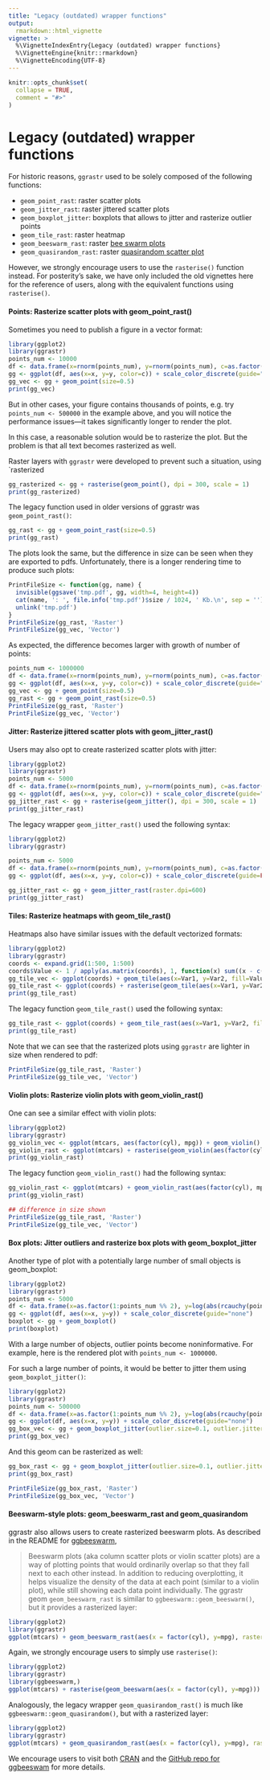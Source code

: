 ```yaml
---
title: "Legacy (outdated) wrapper functions"
output: 
  rmarkdown::html_vignette
vignette: >
  %\VignetteIndexEntry{Legacy (outdated) wrapper functions}
  %\VignetteEngine{knitr::rmarkdown}
  %\VignetteEncoding{UTF-8}
---
```


```r
knitr::opts_chunk$set(
  collapse = TRUE,
  comment = "#>"
)
```

# Legacy (outdated) wrapper functions

For historic reasons, `ggrastr` used to be solely composed of the following functions:

* `geom_point_rast`: raster scatter plots
* `geom_jitter_rast`: raster jittered scatter plots
* `geom_boxplot_jitter`: boxplots that allows to jitter and rasterize outlier points
* `geom_tile_rast`: raster heatmap
* `geom_beeswarm_rast`: raster [bee swarm plots](https://github.com/eclarke/ggbeeswarm#geom_beeswarm)
* `geom_quasirandom_rast`: raster [quasirandom scatter plot](https://github.com/eclarke/ggbeeswarm#geom_quasirandom)


However, we strongly encourage users to use the `rasterise()` function instead. For posterity's sake, we have only included the old vignettes here for the reference of users, along with the equivalent functions using `rasterise()`.



#### Points: Rasterize scatter plots with geom_point_rast()


Sometimes you need to publish a figure in a vector format:

```r
library(ggplot2)
library(ggrastr)
points_num <- 10000
df <- data.frame(x=rnorm(points_num), y=rnorm(points_num), c=as.factor(1:points_num %% 2))
gg <- ggplot(df, aes(x=x, y=y, color=c)) + scale_color_discrete(guide="none")
gg_vec <- gg + geom_point(size=0.5)
print(gg_vec)
```

But in other cases, your figure contains thousands of points, e.g. try `points_num <- 500000` in the example above, and you will notice the performance issues---it takes significantly longer to render the plot.

In this case, a reasonable solution would be to rasterize the plot. But the problem is that all text becomes rasterized as well.

Raster layers with `ggrastr` were developed to prevent such a situation, using `rasterized


```r
gg_rasterized <- gg + rasterise(geom_point(), dpi = 300, scale = 1)
print(gg_rasterized)
```

The legacy function used in older versions of ggrastr was `geom_point_rast()`:

```r
gg_rast <- gg + geom_point_rast(size=0.5)
print(gg_rast)
```



The plots look the same, but the difference in size can be seen when they are exported to pdfs. Unfortunately, there is a longer rendering time to produce such plots:
```r
PrintFileSize <- function(gg, name) {
  invisible(ggsave('tmp.pdf', gg, width=4, height=4))
  cat(name, ': ', file.info('tmp.pdf')$size / 1024, ' Kb.\n', sep = '')
  unlink('tmp.pdf')
}
PrintFileSize(gg_rast, 'Raster')
PrintFileSize(gg_vec, 'Vector')
```



As expected, the difference becomes larger with growth of number of points:
```r
points_num <- 1000000
df <- data.frame(x=rnorm(points_num), y=rnorm(points_num), c=as.factor(1:points_num %% 2))
gg <- ggplot(df, aes(x=x, y=y, color=c)) + scale_color_discrete(guide="none")
gg_vec <- gg + geom_point(size=0.5)
gg_rast <- gg + geom_point_rast(size=0.5)
PrintFileSize(gg_rast, 'Raster')
PrintFileSize(gg_vec, 'Vector')
```




#### Jitter: Rasterize jittered scatter plots with geom_jitter_rast()

Users may also opt to create rasterized scatter plots with jitter:

```r
library(ggplot2)
library(ggrastr)
points_num <- 5000 
df <- data.frame(x=rnorm(points_num), y=rnorm(points_num), c=as.factor(1:points_num %% 2))
gg <- ggplot(df, aes(x=x, y=y, color=c)) + scale_color_discrete(guide="none")
gg_jitter_rast <- gg + rasterise(geom_jitter(), dpi = 300, scale = 1)
print(gg_jitter_rast)
```



The legacy wrapper `geom_jitter_rast()` used the following syntax:

```r
library(ggplot2)
library(ggrastr)

points_num <- 5000 
df <- data.frame(x=rnorm(points_num), y=rnorm(points_num), c=as.factor(1:points_num %% 2))
gg <- ggplot(df, aes(x=x, y=y, color=c)) + scale_color_discrete(guide=FALSE)

gg_jitter_rast <- gg + geom_jitter_rast(raster.dpi=600)
print(gg_jitter_rast)
```




#### Tiles: Rasterize heatmaps with geom_tile_rast()

Heatmaps also have similar issues with the default vectorized formats:


```r
library(ggplot2)
library(ggrastr)
coords <- expand.grid(1:500, 1:500)
coords$Value <- 1 / apply(as.matrix(coords), 1, function(x) sum((x - c(50, 50))^2)^0.01)
gg_tile_vec <- ggplot(coords) + geom_tile(aes(x=Var1, y=Var2, fill=Value))
gg_tile_rast <- ggplot(coords) + rasterise(geom_tile(aes(x=Var1, y=Var2, fill=Value)), dpi = 300, scale = 1)
print(gg_tile_rast)
```


The legacy function `geom_tile_rast()` used the following syntax:

```r
gg_tile_rast <- ggplot(coords) + geom_tile_rast(aes(x=Var1, y=Var2, fill=Value))
print(gg_tile_rast)
```


Note that we can see that the rasterized plots using `ggrastr` are lighter in size when rendered to pdf:

```r
PrintFileSize(gg_tile_rast, 'Raster')
PrintFileSize(gg_tile_vec, 'Vector')
```



#### Violin plots: Rasterize violin plots with geom_violin_rast()

One can see a similar effect with violin plots:

```r
library(ggplot2)
library(ggrastr)
gg_violin_vec <- ggplot(mtcars, aes(factor(cyl), mpg)) + geom_violin()
gg_violin_rast <- ggplot(mtcars) + rasterise(geom_violin(aes(factor(cyl), mpg)))
print(gg_violin_rast)
```


The legacy function `geom_violin_rast()` had the following syntax:

```r
gg_violin_rast <- ggplot(mtcars) + geom_violin_rast(aes(factor(cyl), mpg))
print(gg_violin_rast)
```


```r
## difference in size shown
PrintFileSize(gg_tile_rast, 'Raster')
PrintFileSize(gg_tile_vec, 'Vector')
```



#### Box plots: Jitter outliers and rasterize box plots with geom_boxplot_jitter

Another type of plot with a potentially large number of small objects is geom_boxplot:
```r
library(ggplot2)
library(ggrastr)
points_num <- 5000
df <- data.frame(x=as.factor(1:points_num %% 2), y=log(abs(rcauchy(points_num))))
gg <- ggplot(df, aes(x=x, y=y)) + scale_color_discrete(guide="none")
boxplot <- gg + geom_boxplot()
print(boxplot)
```


With a large number of objects, outlier points become noninformative. For example, here is the rendered plot with `points_num <- 1000000`.



For such a large number of points, it would be better to jitter them using `geom_boxplot_jitter()`:
```r
library(ggplot2)
library(ggrastr)
points_num <- 500000
df <- data.frame(x=as.factor(1:points_num %% 2), y=log(abs(rcauchy(points_num))))
gg <- ggplot(df, aes(x=x, y=y)) + scale_color_discrete(guide="none")
gg_box_vec <- gg + geom_boxplot_jitter(outlier.size=0.1, outlier.jitter.width=0.3, outlier.alpha=0.5)
print(gg_box_vec)
```

And this geom can be rasterized as well:
```r
gg_box_rast <- gg + geom_boxplot_jitter(outlier.size=0.1, outlier.jitter.width=0.3, outlier.alpha=0.5, raster.dpi=200)
print(gg_box_rast)
```


```r
PrintFileSize(gg_box_rast, 'Raster')
PrintFileSize(gg_box_vec, 'Vector')
```


#### Beeswarm-style plots: geom_beeswarm_rast and geom_quasirandom

ggrastr also allows users to create rasterized beeswarm plots. As described in the README for [ggbeeswarm](https://github.com/eclarke/ggbeeswarm), 

> Beeswarm plots (aka column scatter plots or violin scatter plots) are a way of plotting points that would ordinarily overlap so that they fall next to each other instead. In addition to reducing overplotting, it helps visualize the density of the data at each point (similar to a violin plot), while still showing each data point individually.
The ggrastr geom `geom_beeswarm_rast` is similar to `ggbeeswarm::geom_beeswarm()`, but it provides a rasterized layer:

```r
library(ggplot2)
library(ggrastr)
ggplot(mtcars) + geom_beeswarm_rast(aes(x = factor(cyl), y=mpg), raster.dpi=600, cex=1.5)
```

Again, we strongly encourage users to simply use `rasterise()`:


```r
library(ggplot2)
library(ggrastr)
library(ggbeeswarm,)
ggplot(mtcars) + rasterise(geom_beeswarm(aes(x = factor(cyl), y=mpg)))
```


Analogously, the legacy wrapper `geom_quasirandom_rast()` is much like `ggbeeswarm::geom_quasirandom()`, but with a rasterized layer:

```r
library(ggplot2)
library(ggrastr)
ggplot(mtcars) + geom_quasirandom_rast(aes(x = factor(cyl), y=mpg), raster.dpi=600)
```

We encourage users to visit both [CRAN](https://CRAN.R-project.org/package=ggbeeswarm) and the [GitHub repo for ggbeeswam](https://github.com/eclarke/ggbeeswarm) for more details.







